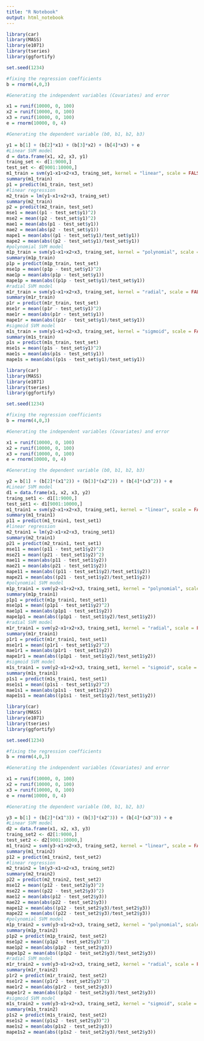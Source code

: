 ```yaml
---
title: "R Notebook"
output: html_notebook
---
```

```r
library(car)
library(MASS)
library(e1071)
library(tseries)
library(ggfortify)

set.seed(1234)

#fixing the regression coefficients
b = rnorm(4,0,3)

#Generating the independent variables (Covariates) and error

x1 = runif(10000, 0, 100)
x2 = runif(10000, 0, 100)
x3 = runif(10000, 0, 100)
e = rnorm(10000, 0, 4)

#Generating the dependent variable (b0, b1, b2, b3)

y1 = b[1] + (b[2]*x1) + (b[3]*x2) + (b[4]*x3) + e
#Linear SVM model
d = data.frame(x1, x2, x3, y1)
traing_set <- d[1:9000,]
test_set <- d[9001:10000,]
m1_train = svm(y1~x1+x2+x3, traing_set, kernel = "linear", scale = FALSE, nu = 0.1)
summary(m1_train)
p1 = predict(m1_train, test_set)
#linear regression
m2_train = lm(y1~x1+x2+x3, traing_set)
summary(m2_train)
p2 = predict(m2_train, test_set)
mse1 = mean((p1 - test_set$y1)^2)
mse2 = mean((p2 - test_set$y1)^2)
mae1 = mean(abs(p1 - test_set$y1))
mae2 = mean(abs(p2 - test_set$y1))
mape1 = mean(abs((p1 - test_set$y1)/test_set$y1))
mape2 = mean(abs((p2 - test_set$y1)/test_set$y1))
#polynomial SVM model
m1p_train = svm(y1~x1+x2+x3, traing_set, kernel = "polynomial", scale = FALSE, nu = 0.1, degree = 1)
summary(m1p_train)
p1p = predict(m1p_train, test_set)
mse1p = mean((p1p - test_set$y1)^2)
mae1p = mean(abs(p1p - test_set$y1))
mape1p = mean(abs((p1p - test_set$y1)/test_set$y1))
#radial SVM model
m1r_train = svm(y1~x1+x2+x3, traing_set, kernel = "radial", scale = FALSE, nu = 0.1)
summary(m1r_train)
p1r = predict(m1r_train, test_set)
mse1r = mean((p1r - test_set$y1)^2)
mae1r = mean(abs(p1r - test_set$y1))
mape1r = mean(abs((p1r - test_set$y1)/test_set$y1))
#sigmoid SVM model
m1s_train = svm(y1~x1+x2+x3, traing_set, kernel = "sigmoid", scale = FALSE, nu = 0.1)
summary(m1s_train)
p1s = predict(m1s_train, test_set)
mse1s = mean((p1s - test_set$y1)^2)
mae1s = mean(abs(p1s - test_set$y1))
mape1s = mean(abs((p1s - test_set$y1)/test_set$y1))
```

```r
library(car)
library(MASS)
library(e1071)
library(tseries)
library(ggfortify)

set.seed(1234)

#fixing the regression coefficients
b = rnorm(4,0,3)

#Generating the independent variables (Covariates) and error

x1 = runif(10000, 0, 100)
x2 = runif(10000, 0, 100)
x3 = runif(10000, 0, 100)
e = rnorm(10000, 0, 4)

#Generating the dependent variable (b0, b1, b2, b3)

y2 = b[1] + (b[2]*(x1^2)) + (b[3]*(x2^2)) + (b[4]*(x3^2)) + e
#Linear SVM model
d1 = data.frame(x1, x2, x3, y2)
traing_set1 <- d1[1:9000,]
test_set1 <- d1[9001:10000,]
m1_train1 = svm(y2~x1+x2+x3, traing_set1, kernel = "linear", scale = FALSE)
summary(m1_train1)
p11 = predict(m1_train1, test_set1)
#linear regression
m2_train1 = lm(y2~x1+x2+x3, traing_set1)
summary(m2_train1)
p21 = predict(m2_train1, test_set1)
mse11 = mean((p11 - test_set1$y2)^2)
mse21 = mean((p21 - test_set1$y2)^2)
mae11 = mean(abs(p11 - test_set1$y2))
mae21 = mean(abs(p21 - test_set1$y2))
mape11 = mean(abs((p11 - test_set1$y2)/test_set1$y2))
mape21 = mean(abs((p21 - test_set1$y2)/test_set1$y2))
#polynomial SVM model
m1p_train1 = svm(y2~x1+x2+x3, traing_set1, kernel = "polynomial", scale = FALSE, degree = 2)
summary(m1p_train1)
p1p1 = predict(m1p_train1, test_set1)
mse1p1 = mean((p1p1 - test_set1$y2)^2)
mae1p1 = mean(abs(p1p1 - test_set1$y2))
mape1p1 = mean(abs((p1p1 - test_set1$y2)/test_set1$y2))
#radial SVM model
m1r_train1 = svm(y2~x1+x2+x3, traing_set1, kernel = "radial", scale = FALSE)
summary(m1r_train1)
p1r1 = predict(m1r_train1, test_set1)
mse1r1 = mean((p1r1 - test_set1$y2)^2)
mae1r1 = mean(abs(p1r1 - test_set1$y2))
mape1r1 = mean(abs((p1p1 - test_set1$y2)/test_set1$y2))
#sigmoid SVM model
m1s_train1 = svm(y2~x1+x2+x3, traing_set1, kernel = "sigmoid", scale = FALSE)
summary(m1s_train1)
p1s1 = predict(m1s_train1, test_set1)
mse1s1 = mean((p1s1 - test_set1$y2)^2)
mae1s1 = mean(abs(p1s1 - test_set1$y2))
mape1s1 = mean(abs((p1s1 - test_set1$y2)/test_set1$y2))

```

```r
library(car)
library(MASS)
library(e1071)
library(tseries)
library(ggfortify)

set.seed(1234)

#fixing the regression coefficients
b = rnorm(4,0,3)

#Generating the independent variables (Covariates) and error

x1 = runif(10000, 0, 100)
x2 = runif(10000, 0, 100)
x3 = runif(10000, 0, 100)
e = rnorm(10000, 0, 4)

#Generating the dependent variable (b0, b1, b2, b3)

y3 = b[1] + (b[2]*(x1^3)) + (b[3]*(x2^3)) + (b[4]*(x3^3)) + e
#Linear SVM model
d2 = data.frame(x1, x2, x3, y3)
traing_set2 <- d2[1:9000,]
test_set2 <- d2[9001:10000,]
m1_train2 = svm(y3~x1+x2+x3, traing_set2, kernel = "linear", scale = FALSE, nu = 0.1)
summary(m1_train2)
p12 = predict(m1_train2, test_set2)
#linear regression
m2_train2 = lm(y3~x1+x2+x3, traing_set2)
summary(m2_train2)
p22 = predict(m2_train2, test_set2)
mse12 = mean((p12 - test_set2$y3)^2)
mse22 = mean((p22 - test_set2$y3)^2)
mae12 = mean(abs(p12 - test_set2$y3))
mae22 = mean(abs(p22 - test_set2$y3))
mape12 = mean(abs((p12 - test_set2$y3)/test_set2$y3))
mape22 = mean(abs((p22 - test_set2$y3)/test_set2$y3))
#polynomial SVM model
m1p_train2 = svm(y3~x1+x2+x3, traing_set2, kernel = "polynomial", scale = FALSE, nu = 0.1)
summary(m1p_train2)
p1p2 = predict(m1p_train2, test_set2)
mse1p2 = mean((p1p2 - test_set2$y3)^2)
mae1p2 = mean(abs(p1p2 - test_set2$y3))
mape1p2 = mean(abs((p1p2 - test_set2$y3)/test_set2$y3))
#radial SVM model
m1r_train2 = svm(y3~x1+x2+x3, traing_set2, kernel = "radial", scale = FALSE, nu = 0.1)
summary(m1r_train2)
p1r2 = predict(m1r_train2, test_set2)
mse1r2 = mean((p1r2 - test_set2$y3)^2)
mae1r2 = mean(abs(p1r2 - test_set2$y3))
mape1r2 = mean(abs((p1p2 - test_set2$y3)/test_set2$y3))
#sigmoid SVM model
m1s_train2 = svm(y3~x1+x2+x3, traing_set2, kernel = "sigmoid", scale = FALSE, nu = 0.1)
summary(m1s_train2)
p1s2 = predict(m1s_train2, test_set2)
mse1s2 = mean((p1s2 - test_set2$y3)^2)
mae1s2 = mean(abs(p1s2 - test_set2$y3))
mape1s2 = mean(abs((p1s2 - test_set2$y3)/test_set2$y3))
```
